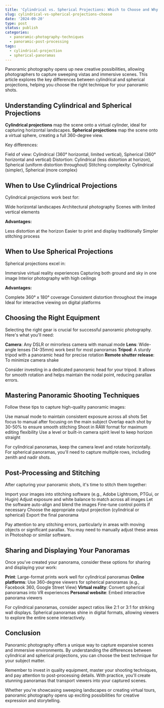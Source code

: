 ```yaml
---
title: 'Cylindrical vs. Spherical Projections: Which to Choose and Why'
slug: cylindrical-vs-spherical-projections-choose
date: '2024-09-20'
type: post
status: publish
categories:
  - panoramic-photography-techniques
  - panoramic-post-processing
tags:
  - cylindrical-projection
  - spherical-panoramas
---
```


Panoramic photography opens up new creative possibilities, allowing photographers to capture sweeping vistas and immersive scenes. This article explores the key differences between cylindrical and spherical projections, helping you choose the right technique for your panoramic shots.

## Understanding Cylindrical and Spherical Projections

**Cylindrical projections** map the scene onto a virtual cylinder, ideal for capturing horizontal landscapes. **Spherical projections** map the scene onto a virtual sphere, creating a full 360-degree view.

Key differences:

Field of view: Cylindrical (360° horizontal, limited vertical), Spherical (360° horizontal and vertical)
Distortion: Cylindrical (less distortion at horizon), Spherical (uniform distortion throughout)
Stitching complexity: Cylindrical (simpler), Spherical (more complex)

## When to Use Cylindrical Projections

Cylindrical projections work best for:

Wide horizontal landscapes
Architectural photography
Scenes with limited vertical elements

**Advantages:**

Less distortion at the horizon
Easier to print and display traditionally
Simpler stitching process

## When to Use Spherical Projections

Spherical projections excel in:

Immersive virtual reality experiences
Capturing both ground and sky in one image
Interior photography with high ceilings

**Advantages:**

Complete 360° x 180° coverage
Consistent distortion throughout the image
Ideal for interactive viewing on digital platforms

## Choosing the Right Equipment

Selecting the right gear is crucial for successful panoramic photography. Here's what you'll need:

**Camera**: Any DSLR or mirrorless camera with manual mode
**Lens**: Wide-angle lenses (14-35mm) work best for most panoramas
**Tripod**: A sturdy tripod with a panoramic head for precise rotation
**Remote shutter release**: To minimize camera shake

Consider investing in a dedicated panoramic head for your tripod. It allows for smooth rotation and helps maintain the nodal point, reducing parallax errors.

## Mastering Panoramic Shooting Techniques

Follow these tips to capture high-quality panoramic images:

Use manual mode to maintain consistent exposure across all shots
Set focus to manual after focusing on the main subject
Overlap each shot by 30-50% to ensure smooth stitching
Shoot in RAW format for maximum editing flexibility
Use a level or built-in camera spirit level to keep horizon straight

For cylindrical panoramas, keep the camera level and rotate horizontally. For spherical panoramas, you'll need to capture multiple rows, including zenith and nadir shots.

## Post-Processing and Stitching

After capturing your panoramic shots, it's time to stitch them together:

Import your images into stitching software (e.g., Adobe Lightroom, PTGui, or Hugin)
Adjust exposure and white balance to match across all images
Let the software auto-align and blend the images
Fine-tune control points if necessary
Choose the appropriate output projection (cylindrical or spherical)
Export the final panorama

Pay attention to any stitching errors, particularly in areas with moving objects or significant parallax. You may need to manually adjust these areas in Photoshop or similar software.

## Sharing and Displaying Your Panoramas

Once you've created your panorama, consider these options for sharing and displaying your work:

**Print**: Large-format prints work well for cylindrical panoramas
**Online platforms**: Use 360-degree viewers for spherical panoramas (e.g., Facebook 360, Google Street View)
**Virtual reality**: Convert spherical panoramas into VR experiences
**Personal website**: Embed interactive panorama viewers

For cylindrical panoramas, consider aspect ratios like 2:1 or 3:1 for striking wall displays. Spherical panoramas shine in digital formats, allowing viewers to explore the entire scene interactively.

## Conclusion

Panoramic photography offers a unique way to capture expansive scenes and immersive environments. By understanding the differences between cylindrical and spherical projections, you can choose the best technique for your subject matter.

Remember to invest in quality equipment, master your shooting techniques, and pay attention to post-processing details. With practice, you'll create stunning panoramas that transport viewers into your captured scenes.

Whether you're showcasing sweeping landscapes or creating virtual tours, panoramic photography opens up exciting possibilities for creative expression and storytelling.
